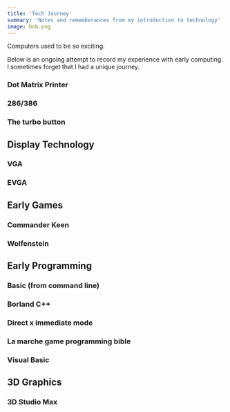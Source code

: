 ```yaml
---
title: 'Tech Journey'
summary: 'Notes and rememberances from my introduction to technology'
image: bob.png
---
```


Computers used to be so exciting.

Below is an ongoing attempt to record my experience with early computing. I sometimes forget that I had a unique journey.

### Dot Matrix Printer

### 286/386

### The turbo button

## Display Technology

### VGA

### EVGA

## Early Games

### Commander Keen

### Wolfenstein

## Early Programming

### Basic (from command line)

### Borland C++

### Direct x immediate mode

### La marche game programming bible

### Visual Basic

## 3D Graphics

### 3D Studio Max
